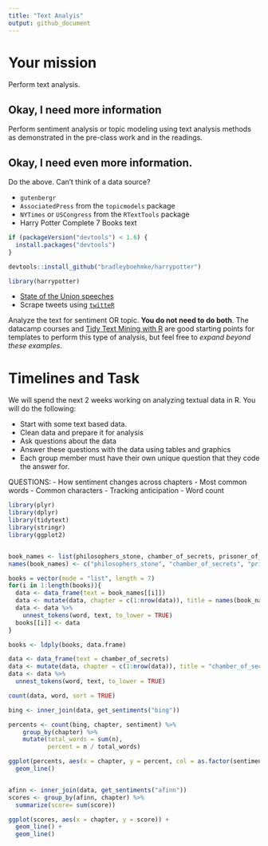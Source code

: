 ```yaml
---
title: "Text Analyis"
output: github_document
---
```





# Your mission

Perform text analysis.

## Okay, I need more information

Perform sentiment analysis or topic modeling using text analysis methods as demonstrated in the pre-class work and in the readings.

## Okay, I need even more information.

Do the above. Can't think of a data source?

- `gutenbergr`
- `AssociatedPress` from the `topicmodels` package
- `NYTimes` or `USCongress` from the `RTextTools` package
- Harry Potter Complete 7 Books text

```r
if (packageVersion("devtools") < 1.6) {
  install.packages("devtools")
}

devtools::install_github("bradleyboehmke/harrypotter")

library(harrypotter)
```
- [State of the Union speeches](https://pradeepadhokshaja.wordpress.com/2017/03/31/scraping-the-web-for-presdential-inaugural-addresses-using-rvest/)
- Scrape tweets using [`twitteR`](https://www.credera.com/blog/business-intelligence/twitter-analytics-using-r-part-1-extract-tweets/)

Analyze the text for sentiment OR topic. **You do not need to do both**. The datacamp courses and [Tidy Text Mining with R](http://tidytextmining.com/) are good starting points for templates to perform this type of analysis, but feel free to *expand beyond these examples*.

# Timelines and Task


We will spend the next 2 weeks working on analyzing textual data in R. You will do the following:

- Start with some text based data.
- Clean data and prepare it for analysis
- Ask questions about the data
- Answer these questions with the data using tables and graphics
- Each group member must have their own unique question that they code the answer for. 



QUESTIONS:
- How sentiment changes across chapters
- Most common words
- Common characters
- Tracking anticipation
- Word count




```r
library(plyr)
library(dplyr)
library(tidytext)
library(stringr)
library(ggplot2)


book_names <- list(philosophers_stone, chamber_of_secrets, prisoner_of_azkaban, goblet_of_fire, order_of_the_phoenix, half_blood_prince, deathly_hallows)
names(book_names) <- c("philosophers_stone", "chamber_of_secrets", "prisoner_of_azkaban", "goblet_of_fire", "order_of_the_phoenix", "half_blood_prince", "deathly_hallows")

books = vector(mode = "list", length = 7)
for(i in 1:length(books)){
  data <- data_frame(text = book_names[[i]])
  data <- mutate(data, chapter = c(1:nrow(data)), title = names(book_names)[i])
  data <- data %>%
    unnest_tokens(word, text, to_lower = TRUE)
  books[[i]] <- data
}

books <- ldply(books, data.frame)

data <- data_frame(text = chamber_of_secrets)
data <- mutate(data, chapter = c(1:nrow(data)), title = "chamber_of_secrets")
data <- data %>%
  unnest_tokens(word, text, to_lower = TRUE)

count(data, word, sort = TRUE)

bing <- inner_join(data, get_sentiments("bing"))

percents <- count(bing, chapter, sentiment) %>%
    group_by(chapter) %>%
    mutate(total_words = sum(n),
           percent = n / total_words)

ggplot(percents, aes(x = chapter, y = percent, col = as.factor(sentiment))) +
  geom_line()


afinn <- inner_join(data, get_sentiments("afinn"))
scores <- group_by(afinn, chapter) %>%
  summarize(score= sum(score))

ggplot(scores, aes(x = chapter, y = score)) +
  geom_line() +
  geom_line()


```
